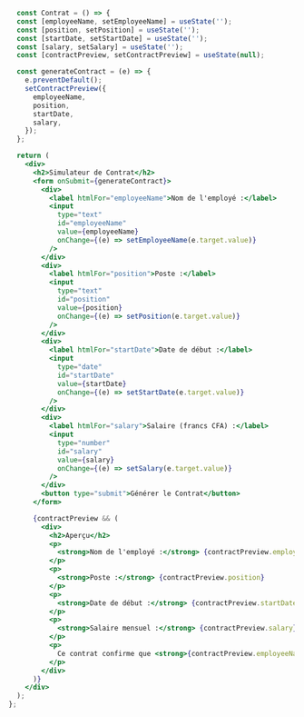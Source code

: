 ```jsx title="Simulateur de contrat" {} showLineNumbers
  const Contrat = () => {
  const [employeeName, setEmployeeName] = useState('');
  const [position, setPosition] = useState('');
  const [startDate, setStartDate] = useState('');
  const [salary, setSalary] = useState('');
  const [contractPreview, setContractPreview] = useState(null);

  const generateContract = (e) => {
    e.preventDefault();
    setContractPreview({
      employeeName,
      position,
      startDate,
      salary,
    });
  };

  return (
    <div>
      <h2>Simulateur de Contrat</h2>
      <form onSubmit={generateContract}>
        <div>
          <label htmlFor="employeeName">Nom de l'employé :</label>
          <input
            type="text"
            id="employeeName"
            value={employeeName}
            onChange={(e) => setEmployeeName(e.target.value)}
          />
        </div>
        <div>
          <label htmlFor="position">Poste :</label>
          <input
            type="text"
            id="position"
            value={position}
            onChange={(e) => setPosition(e.target.value)}
          />
        </div>
        <div>
          <label htmlFor="startDate">Date de début :</label>
          <input
            type="date"
            id="startDate"
            value={startDate}
            onChange={(e) => setStartDate(e.target.value)}
          />
        </div>
        <div>
          <label htmlFor="salary">Salaire (francs CFA) :</label>
          <input
            type="number"
            id="salary"
            value={salary}
            onChange={(e) => setSalary(e.target.value)}
          />
        </div>
        <button type="submit">Générer le Contrat</button>
      </form>

      {contractPreview && (
        <div>
          <h2>Aperçu</h2>
          <p>
            <strong>Nom de l'employé :</strong> {contractPreview.employeeName}
          </p>
          <p>
            <strong>Poste :</strong> {contractPreview.position}
          </p>
          <p>
            <strong>Date de début :</strong> {contractPreview.startDate}
          </p>
          <p>
            <strong>Salaire mensuel :</strong> {contractPreview.salary} francs CFA
          </p>
          <p>
            Ce contrat confirme que <strong>{contractPreview.employeeName}</strong> sera employé(e) en tant que <strong>{contractPreview.position}</strong>, à partir du <strong>{contractPreview.startDate}</strong>, avec un salaire de <strong>{contractPreview.salary} francs CFA</strong> par mois.
          </p>
        </div>
      )}
    </div>
  );
};
```